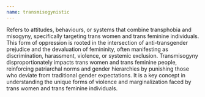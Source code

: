 ```yaml
---
name: transmisogynistic
---
```

Refers to attitudes, behaviours, or systems that combine transphobia and misogyny, specifically targeting trans women and trans feminine individuals. This form of oppression is rooted in the intersection of anti-transgender prejudice and the devaluation of femininity, often manifesting as discrimination, harassment, violence, or systemic exclusion. Transmisogyny disproportionately impacts trans women and trans feminine people, reinforcing patriarchal norms and gender hierarchies by punishing those who deviate from traditional gender expectations. It is a key concept in understanding the unique forms of violence and marginalization faced by trans women and trans feminine individuals.
